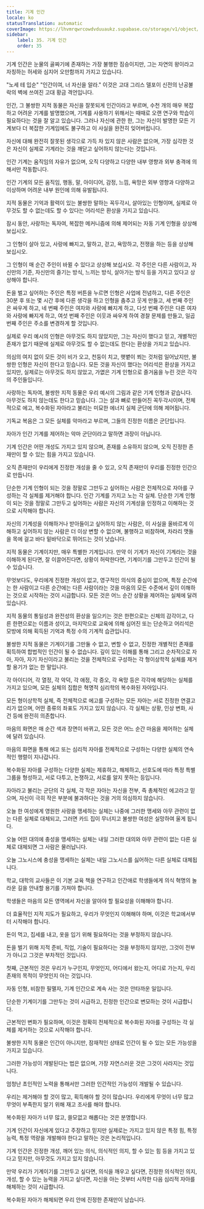 ```yaml
---
title: 기계 인간
locale: ko
statusTranslation: automatic
coverImage: https://lhvmrqwrcowdvduuaukz.supabase.co/storage/v1/object/public/strapi-uploads/small_cover-educacion-fundamental.webp-2d51a7828a2b1309555be27f7e2a61a0.webp
sidebar:
    label: 35. 기계 인간
    order: 35
---
```

기계 인간은 눈물의 골짜기에 존재하는 가장 불행한 짐승이지만, 그는 자연의 왕이라고 자칭하는 허세와 심지어 오만함까지 가지고 있습니다.

"노세 테 입순" "인간이여, 너 자신을 알라." 이것은 고대 그리스 델포이 신전의 난공불락의 벽에 쓰여진 고대 황금 격언입니다.

인간, 그 불쌍한 지적 동물은 자신을 잘못되게 인간이라고 부르며, 수천 개의 매우 복잡하고 어려운 기계를 발명했으며, 기계를 사용하기 위해서는 때때로 오랜 연구와 학습이 필요하다는 것을 잘 알고 있습니다. 그러나 자신에 관한 한, 그는 자신이 발명한 모든 기계보다 더 복잡한 기계임에도 불구하고 이 사실을 완전히 잊어버립니다.

자신에 대해 완전히 잘못된 생각으로 가득 차 있지 않은 사람은 없으며, 가장 심각한 것은 자신이 실제로 기계라는 것을 깨닫고 싶어하지 않는다는 것입니다.

인간 기계는 움직임의 자유가 없으며, 오직 다양하고 다양한 내부 영향과 외부 충격에 의해서만 작동합니다.

인간 기계의 모든 움직임, 행동, 말, 아이디어, 감정, 느낌, 욕망은 외부 영향과 다양하고 이상하며 어려운 내부 원인에 의해 유발됩니다.

지적 동물은 기억과 활력이 있는 불쌍한 말하는 꼭두각시, 살아있는 인형이며, 실제로 아무것도 할 수 없는데도 할 수 있다는 어리석은 환상을 가지고 있습니다.

잠시 동안, 사랑하는 독자여, 복잡한 메커니즘에 의해 제어되는 자동 기계 인형을 상상해 보십시오.

그 인형이 살아 있고, 사랑에 빠지고, 말하고, 걷고, 욕망하고, 전쟁을 하는 등을 상상해 보십시오.

그 인형이 매 순간 주인이 바뀔 수 있다고 상상해 보십시오. 각 주인은 다른 사람이고, 자신만의 기준, 자신만의 즐기는 방식, 느끼는 방식, 살아가는 방식 등을 가지고 있다고 상상해야 합니다.

돈을 벌고 싶어하는 주인은 특정 버튼을 누르면 인형은 사업에 전념하고, 다른 주인은 30분 후 또는 몇 시간 후에 다른 생각을 하고 인형을 춤추고 웃게 만들고, 세 번째 주인은 싸우게 하고, 네 번째 주인은 여자와 사랑에 빠지게 하고, 다섯 번째 주인은 다른 여자와 사랑에 빠지게 하고, 여섯 번째 주인은 이웃과 싸우게 하여 경찰 문제를 만들고, 일곱 번째 주인은 주소를 변경하게 할 것입니다.

실제로 우리 예시의 인형은 아무것도 하지 않았지만, 그는 자신이 했다고 믿고, 개별적인 존재가 없기 때문에 실제로 아무것도 할 수 없는데도 한다는 환상을 가지고 있습니다.

의심의 여지 없이 모든 것이 비가 오고, 천둥이 치고, 햇볕이 쬐는 것처럼 일어났지만, 불쌍한 인형은 자신이 한다고 믿습니다. 모든 것을 자신이 했다는 어리석은 환상을 가지고 있지만, 실제로는 아무것도 하지 않았고, 가엾은 기계 인형으로 즐거움을 누린 것은 각각의 주인들입니다.

사랑하는 독자여, 불쌍한 지적 동물은 우리 예시의 그림과 같은 기계 인형과 같습니다. 아무것도 하지 않는데도 한다고 믿습니다. 그는 살과 뼈로 만들어진 꼭두각시이며, 전체적으로 에고, 복수화된 자아라고 불리는 미묘한 에너지 실체 군단에 의해 제어됩니다.

기독교 복음은 그 모든 실체를 악마라고 부르며, 그들의 진정한 이름은 군단입니다.

자아가 인간 기계를 제어하는 악마 군단이라고 말하면 과장이 아닙니다.

기계 인간은 어떤 개성도 가지고 있지 않으며, 존재를 소유하지 않으며, 오직 진정한 존재만이 할 수 있는 힘을 가지고 있습니다.

오직 존재만이 우리에게 진정한 개성을 줄 수 있고, 오직 존재만이 우리를 진정한 인간으로 만듭니다.

단순한 기계 인형이 되는 것을 정말로 그만두고 싶어하는 사람은 전체적으로 자아를 구성하는 각 실체를 제거해야 합니다. 인간 기계를 가지고 노는 각 실체. 단순한 기계 인형이 되는 것을 정말로 그만두고 싶어하는 사람은 자신의 기계성을 인정하고 이해하는 것으로 시작해야 합니다.

자신의 기계성을 이해하거나 받아들이고 싶어하지 않는 사람은, 이 사실을 올바르게 이해하고 싶어하지 않는 사람은 더 이상 변할 수 없으며, 불행하고 비참하며, 차라리 맷돌을 목에 걸고 바다 밑바닥으로 뛰어드는 것이 낫습니다.

지적 동물은 기계이지만, 매우 특별한 기계입니다. 만약 이 기계가 자신이 기계라는 것을 이해하게 된다면, 잘 이끌어진다면, 상황이 허락한다면, 기계이기를 그만두고 인간이 될 수 있습니다.

무엇보다도, 우리에게 진정한 개성이 없고, 영구적인 의식의 중심이 없으며, 특정 순간에는 한 사람이고 다른 순간에는 다른 사람이라는 것을 마음의 모든 수준에서 깊이 이해하는 것으로 시작하는 것이 시급합니다. 모든 것은 어느 순간 상황을 제어하는 실체에 달려 있습니다.

지적 동물의 통일성과 완전성의 환상을 일으키는 것은 한편으로는 신체의 감각이고, 다른 한편으로는 이름과 성이고, 마지막으로 교육에 의해 심어진 또는 단순하고 어리석은 모방에 의해 획득된 기억과 특정 수의 기계적 습관입니다.

불쌍한 지적 동물은 기계이기를 그만둘 수 없고, 변할 수 없고, 진정한 개별적인 존재를 획득하여 합법적인 인간이 될 수 없습니다. 깊이 있는 이해를 통해 그리고 순차적으로 자아, 자아, 자기 자신이라고 불리는 것을 전체적으로 구성하는 각 형이상학적 실체를 제거할 용기가 없는 한 말입니다.

각 아이디어, 각 열정, 각 악덕, 각 애정, 각 증오, 각 욕망 등은 각각에 해당하는 실체를 가지고 있으며, 모든 실체의 집합은 혁명적 심리학의 복수화된 자아입니다.

모든 형이상학적 실체, 즉 전체적으로 에고를 구성하는 모든 자아는 서로 진정한 연결고리가 없으며, 어떤 종류의 좌표도 가지고 있지 않습니다. 각 실체는 상황, 인상 변화, 사건 등에 완전히 의존합니다.

마음의 화면은 매 순간 색과 장면이 바뀌고, 모든 것은 어느 순간 마음을 제어하는 실체에 달려 있습니다.

마음의 화면을 통해 에고 또는 심리적 자아를 전체적으로 구성하는 다양한 실체의 연속적인 행렬이 지나갑니다.

복수화된 자아를 구성하는 다양한 실체는 제휴하고, 해체하고, 선호도에 따라 특정 특별 그룹을 형성하고, 서로 다투고, 논쟁하고, 서로를 알지 못하는 등입니다.

자아라고 불리는 군단의 각 실체, 각 작은 자아는 자신을 전부, 즉 총체적인 에고라고 믿으며, 자신이 극히 작은 부분에 불과하다는 것을 거의 의심하지 않습니다.

오늘 한 여성에게 영원한 사랑을 맹세하는 실체는 나중에 그러한 맹세와 아무 관련이 없는 다른 실체로 대체되고, 그러면 카드 집이 무너지고 불쌍한 여성은 실망하여 울게 됩니다.

오늘 어떤 대의에 충성을 맹세하는 실체는 내일 그러한 대의와 아무 관련이 없는 다른 실체로 대체되면 그 사람은 물러납니다.

오늘 그노시스에 충성을 맹세하는 실체는 내일 그노시스를 싫어하는 다른 실체로 대체됩니다.

학교, 대학의 교사들은 이 기본 교육 책을 연구하고 인간애로 학생들에게 의식 혁명의 놀라운 길을 안내할 용기를 가져야 합니다.

학생들은 마음의 모든 영역에서 자신을 알아야 할 필요성을 이해해야 합니다.

더 효율적인 지적 지도가 필요하고, 우리가 무엇인지 이해해야 하며, 이것은 학교에서부터 시작해야 합니다.

돈이 먹고, 집세를 내고, 옷을 입기 위해 필요하다는 것을 부정하지 않습니다.

돈을 벌기 위해 지적 준비, 직업, 기술이 필요하다는 것을 부정하지 않지만, 그것이 전부가 아니고 그것은 부차적인 것입니다.

첫째, 근본적인 것은 우리가 누구인지, 무엇인지, 어디에서 왔는지, 어디로 가는지, 우리 존재의 목적이 무엇인지 아는 것입니다.

자동 인형, 비참한 필멸자, 기계 인간으로 계속 사는 것은 안타까운 일입니다.

단순한 기계이기를 그만두는 것이 시급하고, 진정한 인간으로 변모하는 것이 시급합니다.

근본적인 변화가 필요하며, 이것은 정확히 전체적으로 복수화된 자아를 구성하는 각 실체를 제거하는 것으로 시작해야 합니다.

불쌍한 지적 동물은 인간이 아니지만, 잠재적인 상태로 인간이 될 수 있는 모든 가능성을 가지고 있습니다.

그러한 가능성이 개발된다는 법은 없으며, 가장 자연스러운 것은 그것이 사라지는 것입니다.

엄청난 초인적인 노력을 통해서만 그러한 인간적인 가능성이 개발될 수 있습니다.

우리는 제거해야 할 것이 많고, 획득해야 할 것이 많습니다. 우리에게 무엇이 너무 많고 무엇이 부족한지 알기 위해 재고 조사를 해야 합니다.

복수화된 자아가 너무 많고, 쓸모없고 해롭다는 것은 분명합니다.

기계 인간이 자신에게 있다고 주장하고 믿지만 실제로는 가지고 있지 않은 특정 힘, 특정 능력, 특정 역량을 개발해야 한다고 말하는 것은 논리적입니다.

기계 인간은 진정한 개성, 깨어 있는 의식, 의식적인 의지, 할 수 있는 힘 등을 가지고 있다고 믿지만, 아무것도 가지고 있지 않습니다.

만약 우리가 기계이기를 그만두고 싶다면, 의식을 깨우고 싶다면, 진정한 의식적인 의지, 개성, 할 수 있는 능력을 가지고 싶다면, 자신을 아는 것부터 시작한 다음 심리적 자아를 해체하는 것이 시급합니다.

복수화된 자아가 해체되면 우리 안에 진정한 존재만이 남습니다.

